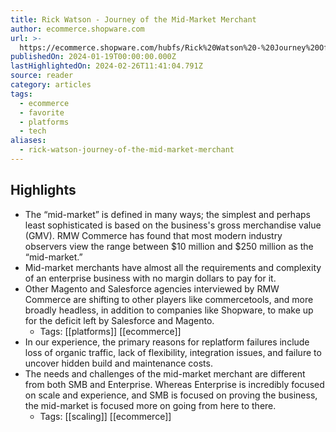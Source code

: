 ```yaml
---
title: Rick Watson - Journey of the Mid-Market Merchant
author: ecommerce.shopware.com
url: >-
  https://ecommerce.shopware.com/hubfs/Rick%20Watson%20-%20Journey%20Of%20The%20Mid-Market%20Merchant.pdf?_gl=1*kbml45*_ga*NjA0OTUxNTQ1LjE3MDgwMTA3NTk.*_ga_9JLJ6GGB76*MTcwODAxMDc1OS4xLjEuMTcwODAxMDc5NS4wLjAuMA..
publishedOn: 2024-01-19T00:00:00.000Z
lastHighlightedOn: 2024-02-26T11:41:04.791Z
source: reader
category: articles
tags:
  - ecommerce
  - favorite
  - platforms
  - tech
aliases:
  - rick-watson-journey-of-the-mid-market-merchant
---
```

## Highlights
- The “mid-market” is defined in many ways; the simplest and perhaps least sophisticated is based on the business's gross merchandise value (GMV). RMW Commerce has found that most modern industry observers view the range between $10 million and $250 million as the “mid-market.”
- Mid-market merchants have almost all the requirements and complexity of an enterprise business with no margin dollars to pay for it.
- Other Magento and Salesforce agencies interviewed by RMW Commerce are shifting to other players like commercetools, and more broadly headless, in addition to companies like Shopware, to make up for the deficit left by Salesforce and Magento.
    - Tags: [[platforms]] [[ecommerce]] 
- In our experience, the primary reasons for replatform failures include loss of organic traffic, lack of flexibility, integration issues, and failure to uncover hidden build and maintenance costs.
- The needs and challenges of the mid-market merchant are different from both SMB and Enterprise. Whereas Enterprise is incredibly focused on scale and experience, and SMB is focused on proving the business, the mid-market is focused more on going from here to there.
    - Tags: [[scaling]] [[ecommerce]]
